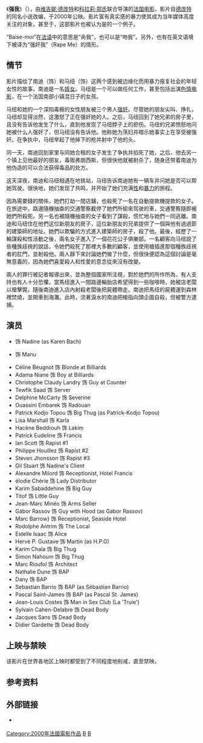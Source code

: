 {{NoteTA
|T=zh-cn:强我; zh-hk:強我; zh-tw:操我
|1=zh-cn:强我; zh-hk:強我; zh-tw:操我
}}

{{Infobox Film
| name = 操我
| image = 
| caption = 
| director = [[维吉妮·德庞特|维吉妮·德庞特]]<br>[[科拉莉·郑氏|科拉莉·郑氏]]
| producer = 
| writer = 
| starring = {{tsl|en|Raffaëla Anderson||Raffaëla Anderson}}<br>{{tsl|en|Karen Lancaume||Karen Lancaume}}
| music = 
| cinematography = 
| editing = 
| production_company = 
| distributor = 
| released = 2000年6月28日
| runtime = 77分钟
| country = {{flagicon|FRA}} [[法国电影|法国]]
| awards = 
| language = [[法语|法语]]
| budget = 
| amg_id = 210821
| imdb_id = 0249380
| cn_name = 强我<ref>{{cite web |title=强我 (2000) |url=https://ent.qq.com/d/movie/32/31013/ |publisher=[[腾讯娱乐|腾讯娱乐]] |series=电影资料库 |date=2000 |accessdate=2022-02-12 |archive-date=2022-02-12 |archive-url=https://web.archive.org/web/20220212115658/https://ent.qq.com/d/movie/32/31013/ }}</ref>
| hk_name = 強我<ref>{{cite web |title=強我 (DVD) (香港版) |url=https://www.yesasia.com/global/%E5%BC%B7%E6%88%91-dvd-%E9%A6%99%E6%B8%AF%E7%89%88/1002954549-0-0-0-zh_TW/info.html |publisher=YESASIA |date=2003-11-20 |accessdate=2022-02-12 |archive-date=2022-02-12 |archive-url=https://web.archive.org/web/20220212144951/https://www.yesasia.com/global/%E5%BC%B7%E6%88%91-dvd-%E9%A6%99%E6%B8%AF%E7%89%88/1002954549-0-0-0-zh_TW/info.html }}</ref>
| tw_name = 操我<ref>{{cite web |title=DVD封面 |url=https://d.ecimg.tw/items/DNAA2SA60293394/000001_1478201346.jpg |publisher=[[PChome|PChome]] |series=世界十大禁片系列 |date=2016-11-04 |accessdate=2022-02-12 |archiveurl=https://web.archive.org/web/20220213061421/https://d.ecimg.tw/items/DNAA2SA60293394/000001_1478201346.jpg |archivedate=2022-02-13 |format=JPG}}</ref>
}}

《'''强我'''》（{{lang-fr|Baise-moi}}），由[[维吉妮·德庞特|维吉妮·德庞特]]和[[科拉莉·郑氏|科拉莉·郑氏]]联合导演的[[法国电影|法国电影]]，影片自[[维吉妮·德庞特|德庞特]]的同名小说改编，于2000年公映。影片富有真实感的暴力使其成为当年媒体高度关注的对象，甚至于，这部影片也被认为是{{le|新法国极端主义|New French Extremity}}的一个例子。

“Baise-moi”在[[法语|法语]]中的意思是“肏我”，也可以是“吻我”。另外，也有在英文语境下被译为“强奸我”（Rape Me）的情形。

== 情节 ==
影片描绘了南迪（{{tsl|en|Karen Lancaume||Karen Lancaume}}饰）和马纽（{{tsl|en|Raffaëla Anderson||Raffaëla Anderson}}饰）这两个感到被边缘化而用暴力报复社会的年轻女性的故事。南迪是一名[[妓女|妓女]]。马纽是一个可以做任何工作，甚至包括出演[[色情电影|色情电影]]，在一个法国南部小镇混日子的女孩。

马纽和她的一个深陷毒瘾的女性朋友被三个男人[[强奸|强奸]]。尽管她的朋友尖叫、挣扎，马纽却显得淡然，这激怒了正在强奸她的人。之后，马纽回到了她兄弟的房子里，且没有告诉他发生了什么，直到他发现了马纽脖子上的瘀伤。马纽的兄弟愤怒地问她被什么人强奸了，但马纽没有告诉他。他称她为荡妇并暗示她事实上在享受被强奸。在争执中，马纽举起了他掉下的枪并射中了他的头。

同一天，南迪回到家里与同她合租的女子发生了争执并掐死了她，之后，他去另一个镇上见他最好的朋友，毒贩弗朗西斯，但很快他就被射杀了，随身还带着南迪为他伪造的可以合法获得毒品的处方。

这天深夜，南迪和马纽相遇在地铁站，马纽告诉南迪她有一辆车并问她是否可以帮她驾驶。很快地，她们发现了共鸣，并开始了她们充满[[性愛|性]]和[[暴力|暴力]]的旅程。

因為需要錢的關係，她們打劫一間店鋪，也殺死了一名在自動提款機提款的女子。在旅途中，路邊隨機抽查的交通警察截停了她們所偷來驾驶的車，交通警察隨即被她們所殺死。另一名也被隨機抽查的女子看到了謀殺，慌忙地与她們一同逃離。南迪和马纽住在他們这位新朋友的房子，這位新朋友的兄弟提供了一個與他有過過節的建築師的地址。她們以欺騙的方式進入建築師的房子，殺了他。最後，經歷了一輪謀殺和性活動之後，兩名女子進入了一個花花公子俱樂部。一名顧客向马纽說了些種族歧視的說話，令她們殺死了那裡大多數的顧客，並使用槍插進那個種族歧視者的肛門，並射殺他。兩人靜下來討論她們做了什麼，但很快便認為這個討論是毫無意義的，因為她們喜愛殺人和性愛的意念從來沒有改變。

兩人的罪行被記者報導出來，並為整個國家所注視，對於她們的所作所為，有人支持也有人十分恐懼。當馬纽進入一間路邊輪胎店希望得到一些咖啡時，她被店老闆以槍擊斃，隨後南迪進入店內射殺老闆後把屍體帶走。南迪把馬纽的屍體運到森林裡焚燒，並開車到海灘。此時，流著淚水的南迪把槍指向頭企圖自殺，但被警方逮捕。

== 演员 ==
*{{tsl|en|Karen Lancaume||Karen Lancaume}} 饰 Nadine (as Karen Bach)
*{{tsl|en|Raffaëla Anderson||Raffaëla Anderson}} 饰 Manu
*Céline Beugnot 饰 Blonde at Billiards
*Adama Niane 饰 Boy at Billiards
*Christophe Claudy Landry 饰 Guy at Counter
*Tewfik Saad 饰 Server
*Delphine McCarty 饰 Severine
*Ouassini Embarek 饰 Radouan
*Patrick Kodjo Topou 饰 Big Thug (as Patrick-Kodjo Topou)
*Lisa Marshall 饰 Karla
*Hacène Beddrouh 饰 Lakim
*Patrick Eudeline 饰 Francis
*Ian Scott 饰 Rapist #1
*Philippe Houillez 饰 Rapist #2
*Steven Jhonsson 饰 Rapist #3
*Gil Stuart 饰 Nadine's Client
*Alexandre Milord 饰 Receptionist, Hotel Francis
*élodie Chérie 饰 Lady Distributor
*Karim Sabaddehine 饰 Big Guy
*Titof 饰 Little Guy
*Jean-Marc Minéo 饰 Arms Seller
*Gábor Rassov 饰 Guy with Hood (as Gabor Rassov)
*Marc Barrow} 饰 Receptionist, Seaside Hotel
*Rodolphe Antrim 饰 The Local
*Estelle Isaac 饰 Alice
*Hervé P. Gustave 饰 Martin (as H.P.G)
*Karim Chala 饰 Big Thug
*Simon Nahoum 饰 Big Thug
*Marc Rioufol 饰 Architect
*Nathalie Dune 饰 BAP
*Dany 饰 BAP
*Sebastian Barrio 饰 BAP (as Sébastian Barrio)
*Pascal Saint-James 饰 BAP (as Pascal St. James)
*Jean-Louis Costes 饰 Man in Sex Club (La 'Truie')
*Sylvain Cahen-Delabre 饰 Dead Body
*Jacques Sans 饰 Dead Body
*Didier Gardette 饰 Dead Body

== 上映与禁映 ==
该影片在世界各地区上映时都受到了不同程度地削减，直至禁映。

== 参考资料 ==
{{reflist}}

== 外部链接 ==
* {{en}} {{imdb title|0249380}}

[[Category:2000年法國電影作品|Category:2000年法國電影作品]]
[[Category:法语电影|B]]
[[Category:法國背景電影|B]]